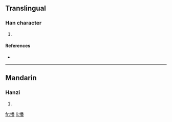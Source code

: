 ==Translingual==

===Han character===
{{Han char|rn=61|rad=心|as=12|sn=15|four=|canj=心竹木田 (PHDW)}}

# {{defn|Han|sort=心12}}

====References====
* {{Han ref|kx=0403.170|dkj=11237|dj=0743.190|hdz=42355.090|uh=61A3|ud=24995}}

----

==Mandarin==

===Hanzi===
{{cmn-hanzi|pin=[[fán]] ([[fan2]])|wg=fan<sup>2</sup>}}

# {{defn|Mandarin|sort=心12}}

[[fr:憣]]
[[li:憣]]